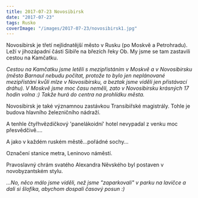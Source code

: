 ```yaml
---
title: 2017-07-23 Novosibirsk
date: "2017-07-23"
tags: Rusko
coverImage: "/images/2017-07-23/novosibirsk1.jpg"
---
```



Novosibirsk je třetí nejlidnatější město v Rusku (po Moskvě a Petrohradu). Leží v jihozápadní části Sibiře na březích řeky Ob. My jsme se tam zastavili cestou na Kamčatku.

_Cestou na Kamčatku jsme letěli s mezipřistáním v Moskvě a v Novosibirsku (město Barnaul nebudu počítat, protože to bylo jen neplánované mezipřistání kvůli mlze v Novosibirsku, a beztak jsme viděli jen přistávací dráhu). V Moskvě jsme moc času neměli, zato v Novosibirsku krásných 17 hodin volna :) Takže hurá do centra na prohlídku města._

Novosibirsk je také významnou zastávkou Transibiřské magistrály. Tohle je budova hlavního železničního nádraží.

<CustomImage
  src="/images/2017-07-23/novosibirsk1.jpg"
  alt="Novosibirsk"
  size="horizontalLarge"
/>

A tenhle čtyřhvězdičkový 'panelákoidní' hotel nevypadal z venku moc přesvědčivě....

<CustomImage
  src="/images/2017-07-23/novosibirsk6.jpg"
  alt="Novosibirsk"
  size="horizontalLarge"
/>

A jako v každém ruském městě...pořádné sochy...

<CustomImage
  src="/images/2017-07-23/novosibirsk2.jpg"
  alt="Novosibirsk"
  size="horizontalLarge"
/>

<CustomImage
  src="/images/2017-07-23/novosibirsk3.jpg"
  alt="Novosibirsk"
  size="horizontalLarge"
/>

Označení stanice metra, Leninovo náměstí.

<div className="flex justify-center pb-2">
  <CustomImage
    src="/images/2017-07-23/novosibirsk4.jpg"
    alt="Novosibirsk"
    size="verticalSmall"
  />
</div>

Pravoslavný chrám svatého Alexandra Něvského byl postaven v novobyzantském stylu.

<CustomImage
  src="/images/2017-07-23/novosibirsk5.jpg"
  alt="Novosibirsk"
  size="horizontalLarge"
/>

_...No, něco málo jsme viděli, než jsme "zaparkovali" v parku na lavičce a dali si šlofíka, abychom dospali časový posun :)_
